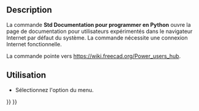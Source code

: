 <languages/>

{{Docnav/fr
|[[Std_FreeCADUserHub/fr|Documentation utilisateurs]]
|[[Std_PythonHelp/fr|Documentation modules Python]]
|[[Std_Help_Menu/fr|Menu Aide]]
|IconL=Std_FreeCADUserHub.svg
|IconR=Std_FreeCADWebsite.svg
|IconC=Freecad.svg
}}

{{GuiCommand/fr
|Name=Std FreeCADPowerUserHub
|Name/fr=Std Documentation pour programmer en Python
|MenuLocation=Aide → Documentation pour programmer en Python 
|Workbenches=Tous
|SeeAlso=[[Std_FreeCADWebsite/fr|Std Site Web de FreeCAD]], [[Std_FreeCADUserHub/fr|Std Documentation utilisateurs]], [[Std_FreeCADForum/fr|Std Forum de FreeCAD]], [[Std_FreeCADFAQ/fr|Std FAQ FreeCAD]]
}}

==Description==

La commande '''Std Documentation pour programmer en Python''' ouvre la page de documentation pour utilisateurs expérimentés dans le navigateur Internet par défaut du système. La commande nécessite une connexion Internet fonctionnelle.

La commande pointe vers [https://wiki.freecad.org/Power_users_hub https://wiki.freecad.org/Power_users_hub].

<span id="Usage"></span>
==Utilisation==

* Sélectionnez l'option {{MenuCommand|Aide → [[File:Std_FreeCADPowerUserHub.svg|16px]] [[Std_FreeCADPowerUserHub/fr|Documentation pour programmer en Python]]}} du menu.


{{Docnav/fr
|[[Std_FreeCADUserHub/fr|Documentation utilisateurs]]
|[[Std_PythonHelp/fr|Documentation modules Python]]
|[[Std_Help_Menu/fr|Menu Aide]]
|IconL=Std_FreeCADUserHub.svg
|IconR=Std_FreeCADWebsite.svg
|IconC=Freecad.svg
}}

{{Std_Base_navi{{#translation:}}}}
{{Userdocnavi{{#translation:}}}}